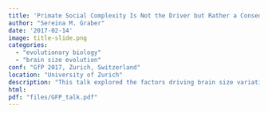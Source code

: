 ```yaml
---
title: 'Primate Social Complexity Is Not the Driver but Rather a Consequence of Enlarged Brains'
author: "Sereina M. Graber"
date: '2017-02-14'
image: title-slide.png
categories:
  - "evolutionary biology"
  - "brain size evolution"
conf: "GfP 2017, Zurich, Switzerland"
location: "University of Zurich"
description: "This talk explored the factors driving brain size variation in primates, challenging the prevailing Social Brain Hypothesis. The study distinguishes between selective drivers and evolutionary consequences, revealing that ecological factors, rather than social complexity, are key to brain expansion. High levels of social complexity in primates emerged as a consequence of large brains, which were enabled by favorable ecological conditions."
html:
pdf: "files/GFP_talk.pdf"
---
```


## 
